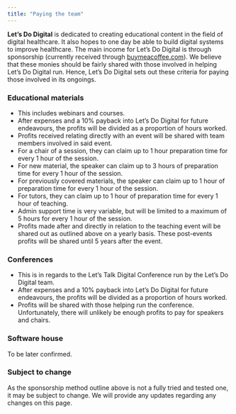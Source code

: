 ```yaml
---
title: "Paying the team"
---
```


**Let's Do Digital** is dedicated to creating educational content in the field of digital healthcare. It also hopes to one day be able to build digital systems to improve healthcare. The main income for Let's Do Digital is through sponsorship (currently received through [buymeacoffee.com](https://buymeacoffee.com/letsdodigital)). We believe that these monies should be fairly shared with those involved in helping Let's Do Digital run. Hence, Let's Do Digital sets out these criteria for paying those involved in its ongoings.

### Educational materials

* This includes webinars and courses.
* After expenses and a 10% payback into Let's Do Digital for future endeavours, the profits will be divided as a proportion of hours worked.
* Profits received relating directly with an event will be shared with team members involved in said event.
* For a chair of a session, they can claim up to 1 hour preparation time for every 1 hour of the session.
* For new material, the speaker can claim up to 3 hours of preparation time for every 1 hour of the session.
* For previously covered materials, the speaker can claim up to 1 hour of preparation time for every 1 hour of the session.
* For tutors, they can claim up to 1 hour of preparation time for every 1 hour of teaching.
* Admin support time is very variable, but will be limited to a maximum of 5 hours for every 1 hour of the session.
* Profits made after and directly in relation to the teaching event will be shared out as outlined above on a yearly basis. These post-events profits will be shared until 5 years after the event.

### Conferences

* This is in regards to the Let's Talk Digital Conference run by the Let's Do Digital team.
* After expenses and a 10% payback into Let's Do Digital for future endeavours, the profits will be divided as a proportion of hours worked.
* Profits will be shared with those helping run the conference. Unfortunately, there will unlikely be enough profits to pay for speakers and chairs.

### Software house

To be later confirmed.

### Subject to change

As the sponsorship method outline above is not a fully tried and tested one, it may be subject to change. We will provide any updates regarding any changes on this page.
